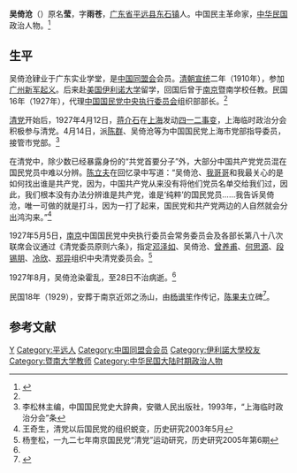 '''吴倚沧'''（{{bd|1886年||1927年|}}）原名'''莹'''，字'''雨苍'''，[[广东省|广东省]][[平远县|平远县]][[东石镇_(平远县)|东石镇]]人。中国民主革命家，[[中华民国|中华民国]]政治人物。<ref name=gdsqw>{{Cite web |url=http://www.gd-info.gov.cn/shtml/meizhou/mzsz/33%E4%BA%BA%E3%80%80%E3%80%80%E7%89%A9/330207.htm |title=第七节　平远县，广东省情网，于2015-05-06查阅 |access-date=2015-05-05 |archive-url=https://web.archive.org/web/20160304204411/http://www.gd-info.gov.cn/shtml/meizhou/mzsz/33%E4%BA%BA%E3%80%80%E3%80%80%E7%89%A9/330207.htm |archive-date=2016-03-04 |dead-url=yes }}</ref>

==生平==
吴倚沧肄业于广东实业学堂，是[[中国同盟会|中国同盟会]]会员。[[清朝|清朝]][[宣统|宣统]]二年（1910年），参加[[广州新军起义|广州新军起义]]。后来赴[[美国|美国]][[伊利诺大学|伊利诺大学]]留学，回国后曾于[[南京|南京]]暨南学校任教。民国16年（1927年），代理[[中国国民党中央执行委员会|中国国民党中央执行委员会]]组织部部长。<ref name=gdsqw/>

[[中国国民党清党|清党]]开始后，1927年4月12日，[[蒋介石|蒋介石]]在[[上海|上海]]发动[[四一二事变|四一二事变]]，上海临时政治分会积极参与清党。4月14日，派[[陈群_(民国)|陈群]]、吴倚沧等为中国国民党上海市党部指导委员，接管市党部。<ref>李松林主编，中国国民党史大辞典，安徽人民出版社，1993年，“上海临时政治分会”条</ref>

在清党中，除少数已经暴露身份的“共党首要分子”外，大部分中国共产党党员混在国民党员中难以分辨。[[陈立夫|陈立夫]]在回忆录中写道：“吴倚沧、[[陈果夫|我哥哥]]和我最关心的是如何找出谁是共产党，因为，中国共产党从来没有将他们党员名单交给我们过，因此，我们根本没有办法分辨谁是共产党，谁是‘纯粹’的国民党员……我告诉吴倚沧，唯一可做的就是打斗，因为一打了起来，国民党和共产党两边的人自然就会分出鸿沟来。”<ref>王奇生，清党以后国民党的组织蜕变，历史研究2003年5月</ref>

1927年5月5日，[[南京|南京]]中国国民党中央执行委员会常务委员会及各部长第八十八次联席会议通过《清党委员原则六条》，指定[[邓泽如|邓泽如]]、吴倚沧、[[曾养甫|曾养甫]]、[[何思源|何思源]]、[[段锡朋|段锡朋]]、[[冷欣|冷欣]]、[[郑异|郑异]]组织中央清党委员会。<ref>杨奎松，一九二七年南京国民党“清党”运动研究，历史研究2005年第6期</ref>

1927年8月，吴倚沧染霍乱，至28日不治病逝。<ref name=gdsqw/>

民国18年（1929），安葬于南京近郊之汤山，由[[杨谱笙|杨谱笙]]作传记，[[陈果夫|陈果夫]]立碑<ref>{{Cite web|url=http://www.gd-info.gov.cn/books/dtree/showbook.jsp?stype=v&paths=22403&siteid=pyx&sitename=%E5%B9%B3%E8%BF%9C%E5%8E%BF%E5%9C%B0%E6%83%85%E7%BD%91|title=平远县志（93版） 第二节 人物传之二|accessdate=|author=广东省情数据库|date=|publisher=}}{{Dead link|date=2019年12月 |bot=InternetArchiveBot |fix-attempted=yes }}</ref>。

==参考文献==
{{reflist}}

{{DEFAULTSORT:Wu吴}}
[[Category:吴姓|Y]]
[[Category:平远人|Category:平远人]]
[[Category:中国同盟会会员|Category:中国同盟会会员]]
[[Category:伊利諾大學校友|Category:伊利諾大學校友]]
[[Category:暨南大学教师|Category:暨南大学教师]]
[[Category:中华民国大陆时期政治人物|Category:中华民国大陆时期政治人物]]